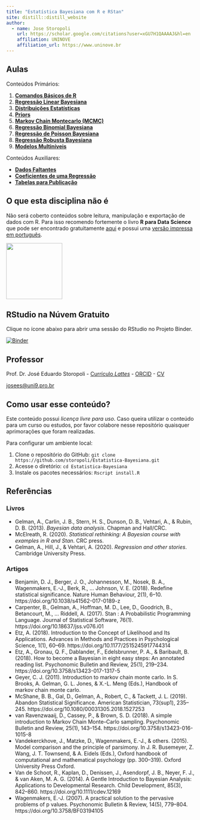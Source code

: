 ```yaml
---
title: "Estatística Bayesiana com R e RStan"
site: distill::distill_website
author:
  - name: Jose Storopoli
    url: https://scholar.google.com/citations?user=xGU7H1QAAAAJ&hl=en
    affiliation: UNINOVE
    affiliation_url: https://www.uninove.br
---
```



## Aulas

Conteúdos Primários:

1. [**Comandos Básicos de R**](1-Comandos_Basicos.html)
2. [**Regressão Linear Bayesiana**](2-Regressao_Linear.html)
3. [**Distribuições Estatísticas**](3-Distribuicoes_Estatisticas.html)
4. [**Priors**](4-Priors.html)
5. [**Markov Chain Montecarlo (MCMC)**](5-MCMC.html)
6. [**Regressão Binomial Bayesiana**](6-Regressao_Binomial.html)
7. [**Regressão de Poisson Bayesiana**](7-Regressao_Poisson.html)
8. [**Regressão Robusta Bayesiana**](8-Regressao_Robusta.html)
9. [**Modelos Multiníveis**](9-Regressao_Multinivel.html)

Conteúdos Auxiliares:

* [**Dados Faltantes**](aux-Dados_Faltantes.html)
* [**Coeficientes de uma Regressão**](aux-Regressao_Coeficientes.html)
* [**Tabelas para Publicação**](aux-Tabelas_para_Publicacao.html)

## O que esta disciplina **não** é

Não será coberto conteúdos sobre leitura, manipulação e exportação de dados com R. Para isso recomendo fortemente o livro **R para Data Science** que pode ser encontrado gratuitamente [aqui](https://r4ds.had.co.nz) e possui uma [versão impressa em português](https://www.amazon.com.br/Para-Data-Science-Hadley-Wickham/dp/8550803243).


<img id="R_for_data_science" style="width: 150px;" src="images/R_for_data_science.jpg" />

## **RStudio** na Núvem Gratuito

Clique no ícone abaixo para abrir uma sessão do RStudio no Projeto Binder.

[![Binder](http://mybinder.org/badge_logo.svg)](http://mybinder.org/v2/gh/storopoli/Estatistica-Bayesiana/master?urlpath=rstudio)

## Professor

Prof. Dr. José Eduardo Storopoli - [Currículo *Lattes*](http://lattes.cnpq.br/2281909649311607) - [ORCID](https://orcid.org/0000-0002-0559-5176) - [CV](https://storopoli.github.io)

[josees@uni9.pro.br](mailto:josees@uni9.pro.br)

## Como usar esse conteúdo?

Este conteúdo possui *licença livre para uso*. Caso queira utilizar o conteúdo para um curso ou estudos, por favor colabore nesse repositório quaisquer aprimorações que foram realizadas.

Para configurar um ambiente local:

1. Clone o repositório do GitHub: `git clone https://github.com/storopoli/Estatistica-Bayesiana.git`
2. Acesse o diretório: `cd Estatistica-Bayesiana`
3. Instale os pacotes necessários: `Rscript install.R`

## Referências

### Livros

* Gelman, A., Carlin, J. B., Stern, H. S., Dunson, D. B., Vehtari, A., & Rubin, D. B. (2013). *Bayesian data analysis*. Chapman and Hall/CRC.
* McElreath, R. (2020). *Statistical rethinking: A Bayesian course with examples in R and Stan*. CRC press.
* Gelman, A., Hill, J., & Vehtari, A. (2020). *Regression and other stories*. Cambridge University Press.

### Artigos

* Benjamin, D. J., Berger, J. O., Johannesson, M., Nosek, B. A., Wagenmakers, E.-J., Berk, R., … Johnson, V. E. (2018). Redefine statistical significance. Nature Human Behaviour, 2(1), 6–10. https://doi.org/10.1038/s41562-017-0189-z
* Carpenter, B., Gelman, A., Hoffman, M. D., Lee, D., Goodrich, B., Betancourt, M., … Riddell, A. (2017). Stan : A Probabilistic Programming Language. Journal of Statistical Software, 76(1). https://doi.org/10.18637/jss.v076.i01
* Etz, A. (2018). Introduction to the Concept of Likelihood and Its Applications. Advances in Methods and Practices in Psychological Science, 1(1), 60–69. https://doi.org/10.1177/2515245917744314
* Etz, A., Gronau, Q. F., Dablander, F., Edelsbrunner, P. A., & Baribault, B. (2018). How to become a Bayesian in eight easy steps: An annotated reading list. Psychonomic Bulletin and Review, 25(1), 219–234. https://doi.org/10.3758/s13423-017-1317-5
* Geyer, C. J. (2011). Introduction to markov chain monte carlo. In S. Brooks, A. Gelman, G. L. Jones, & X.-L. Meng (Eds.), Handbook of markov chain monte carlo.
* McShane, B. B., Gal, D., Gelman, A., Robert, C., & Tackett, J. L. (2019). Abandon Statistical Significance. American Statistician, 73(sup1), 235–245. https://doi.org/10.1080/00031305.2018.1527253
* van Ravenzwaaij, D., Cassey, P., & Brown, S. D. (2018). A simple introduction to Markov Chain Monte–Carlo sampling. Psychonomic Bulletin and Review, 25(1), 143–154. https://doi.org/10.3758/s13423-016-1015-8
* Vandekerckhove, J., Matzke, D., Wagenmakers, E.-J., & others. (2015). Model comparison and the principle of parsimony. In J. R. Busemeyer, Z. Wang, J. T. Townsend, & A. Eidels (Eds.), Oxford handbook of computational and mathematical psychology (pp. 300–319). Oxford University Press Oxford.
* Van de Schoot, R., Kaplan, D., Denissen, J., Asendorpf, J. B., Neyer, F. J., & van Aken, M. A. G. (2014). A Gentle Introduction to Bayesian Analysis: Applications to Developmental Research. Child Development, 85(3), 842–860. https://doi.org/10.1111/cdev.12169
* Wagenmakers, E.-J. (2007). A practical solution to the pervasive problems of p values. Psychonomic Bulletin & Review, 14(5), 779–804. https://doi.org/10.3758/BF03194105
